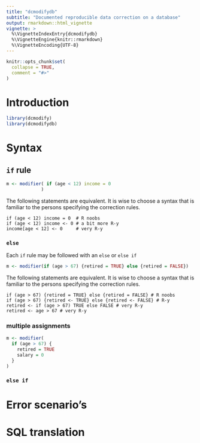 ```yaml
---
title: "dcmodifydb"
subtitle: "Documented reproducible data correction on a database"
output: rmarkdown::html_vignette
vignette: >
  %\VignetteIndexEntry{dcmodifydb}
  %\VignetteEngine{knitr::rmarkdown}
  %\VignetteEncoding{UTF-8}
---
```


```r
knitr::opts_chunk$set(
  collapse = TRUE,
  comment = "#>"
)
```

# Introduction


```r
library(dcmodify)
library(dcmodifydb)
```

# Syntax 

## `if` rule

```r
m <- modifier( if (age < 12) income = 0
             )
```

The following statements are equivalent. It is wise to choose a syntax
that is familiar to the persons specifying the correction rules. 

```{eval=FALSE}
if (age < 12) income = 0  # R noobs
if (age < 12) income <- 0 # a bit more R-y
income[age < 12] <- 0     # very R-y
```

### `else`

Each `if` rule may be followed with an `else` or `else if`

```r
m <- modifier(if (age > 67) {retired = TRUE} else {retired = FALSE})
```

The following statements are equivalent. It is wise to choose a syntax
that is familiar to the persons specifying the correction rules. 

```{eval=FALSE}
if (age > 67) {retired = TRUE} else {retired = FALSE} # R noobs
if (age > 67) {retired <- TRUE} else {retired <- FALSE} # R-y
retired <- if (age > 67) TRUE else FALSE # very R-y
retired <- age > 67 # very R-y
```


### multiple assignments

```r
m <- modifier( 
  if (age > 67) {
    retired = TRUE
    salary = 0 
  }
)
```

### `else if`

# Error scenario's

# SQL translation
